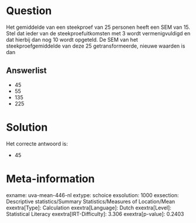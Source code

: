 Question
========

Het gemiddelde van een steekproef van 25 personen heeft een SEM van 15.
Stel dat ieder van de steekproefuitkomsten met 3 wordt vermenigvuldigd
en dat hierbij dan nog 10 wordt opgeteld. De SEM van het
steekproefgemiddelde van deze 25 getransformeerde, nieuwe waarden is dan


Answerlist
----------

* 45
* 55
* 135
* 225

Solution
========

Het correcte antwoord is: 

* 45

Meta-information
================
exname: uva-mean-446-nl
extype: schoice
exsolution: 1000
exsection: Descriptive statistics/Summary Statistics/Measures of Location/Mean
exextra[Type]: Calculation
exextra[Language]: Dutch
exextra[Level]: Statistical Literacy
exextra[IRT-Difficulty]: 3.306
exextra[p-value]: 0.2403
